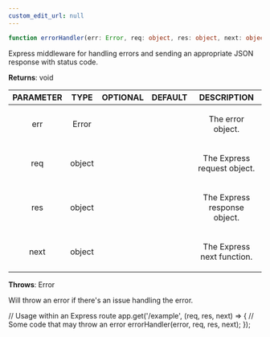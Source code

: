 ```yaml
---
custom_edit_url: null
---
```


```ts
function errorHandler(err: Error, req: object, res: object, next: object)
```

<div>

</div>

<p>Express middleware for handling errors and sending an appropriate JSON response with status code.</p>

**Returns**: void

|PARAMETER|TYPE|OPTIONAL|DEFAULT|DESCRIPTION|
|:---:|:---:|:---:|:---:|:---:|
|err|Error|||<p>The error object.</p>|
|req|object|||<p>The Express request object.</p>|
|res|object|||<p>The Express response object.</p>|
|next|object|||<p>The Express next function.</p>|

**Throws**: Error

<p>Will throw an error if there's an issue handling the error.</p>

// Usage within an Express routeapp.get('/example', (req, res, next) => {  // Some code that may throw an error  errorHandler(error, req, res, next);});

